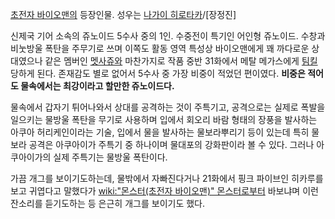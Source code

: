 [[초전자 바이오맨]]의 등장인물. 성우는 [[나가이 히로타카]]/[장정진]

신제국 기어 소속의 쥬노이드 5수사 중의 1인. 수중전이 특기인 어인형 쥬노이드. 수창과 비눗방울 폭탄을 주무기로 쓰며 이쪽도 활동 영역 특성상 바이오맨에게 꽤 까다로운 상대였으나 같은 멤버인 [[멧사쥬]]와 마찬가지로 작품 중반 31화에서 메탈 메가스에게 [[팀킬]] 당하게 된다. 존재감도 별로 없어서 5수사 중 가장 비중이 적었던 편이였다. ''' 비중은 적어도 물속에서는 최강이라고 할만한 쥬노이드다.'''

물속에서 갑자기 튀어나와서 상대를 공격하는 것이 주특기고, 공격으로는 실제로 폭발을 일으키는 물방울 폭탄을 무기로 사용하며 입에서 회오리 바람 형태의 장풍을 발사하는 아쿠아 허리케인이라는 기술, 입에서 물을 발사하는 물보라뿌리기 등이 있는데 특히 물보라 공격은 아쿠아이가 주특기 중 하나이며 물대포의 강화판이라 볼 수 있다. 그러나 아쿠아이가의 실제 주특기는 물방울 폭탄이다.

가끔 개그를 보이기도하는데, 물밖에서 자빠진다거나 21화에서 핑크 파이브인 히카루를 보고 귀엽다고 말했다가 [[wiki:"몬스터(초전자 바이오맨)" 몬스터]]로부터 바보냐며 이런 잔소리를 듣기도하는 등 은근히 개그를 보이기도 했다.
